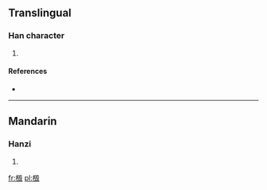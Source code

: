 ==Translingual==

===Han character===
{{Han char|rn=75|rad=木|as=13|sn=17|four=4794<sub>7</sub>|canj=木竹土水 (DHGE), 木竹一水 (DHME)}}

# {{defn|Han|sort=木13}}

====References====
* {{Han ref|kx=0556.310|dkj=15663|dj=0946.070|hdz=21302.110|uh=6A93|ud=27283|bh=ECFD|bd=60669}}

----

==Mandarin==

===Hanzi===
{{cmn-hanzi|pin=[[huǐ]] ([[hui3]])|wg=hui<sup>3</sup>}}

# {{defn|Mandarin|sort=木13}}

[[fr:檓]]
[[pl:檓]]